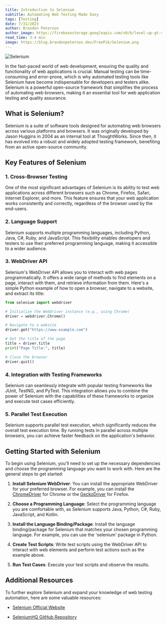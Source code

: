 ```yaml
---
title: Introduction to Selenium
subtitle: Automating Web Testing Made Easy
tags: [Testing]
date: 7/31/2023
author: Brandon Peterson
author_image: https://firebasestorage.googleapis.com/v0/b/level-up-gt-479b6.appspot.com/o/Brandon.webp?alt=media&token=f7cd367f-40c0-4237-87f2-b8ec11dcf411
read_time: 3-4 min
image: https://blog.brandonpeterson.dev/FreePik/Selenium.png
---
```


![Selenium](https://blog.brandonpeterson.dev/FreePik/Selenium.png)

In the fast-paced world of web development, ensuring the quality and functionality of web applications is crucial. Manual testing can be time-consuming and error-prone, which is why automated testing tools like Selenium have become indispensable for developers and testers alike. Selenium is a powerful open-source framework that simplifies the process of automating web browsers, making it an essential tool for web application testing and quality assurance.

## What is Selenium?

Selenium is a suite of software tools designed for automating web browsers across various platforms and browsers. It was originally developed by Jason Huggins in 2004 as an internal tool at ThoughtWorks. Since then, it has evolved into a robust and widely adopted testing framework, benefiting from an active open-source community.

## Key Features of Selenium

### 1. Cross-Browser Testing

One of the most significant advantages of Selenium is its ability to test web applications across different browsers such as Chrome, Firefox, Safari, Internet Explorer, and more. This feature ensures that your web application works consistently and correctly, regardless of the browser used by the end-users.

### 2. Language Support

Selenium supports multiple programming languages, including Python, Java, C#, Ruby, and JavaScript. This flexibility enables developers and testers to use their preferred programming language, making it accessible to a wider audience.

### 3. WebDriver API

Selenium's WebDriver API allows you to interact with web pages programmatically. It offers a wide range of methods to find elements on a page, interact with them, and retrieve information from them. Here's a simple Python example of how to open a browser, navigate to a website, and extract its title:

```python
from selenium import webdriver

# Initialize the WebDriver instance (e.g., using Chrome)
driver = webdriver.Chrome()

# Navigate to a website
driver.get("https://www.example.com")

# Get the title of the page
title = driver.title
print("Page Title:", title)

# Close the browser
driver.quit()
```

### 4. Integration with Testing Frameworks

Selenium can seamlessly integrate with popular testing frameworks like JUnit, TestNG, and PyTest. This integration allows you to combine the power of Selenium with the capabilities of these frameworks to organize and execute test cases efficiently.

### 5. Parallel Test Execution

Selenium supports parallel test execution, which significantly reduces the overall test execution time. By running tests in parallel across multiple browsers, you can achieve faster feedback on the application's behavior.

## Getting Started with Selenium

To begin using Selenium, you'll need to set up the necessary dependencies and choose the programming language you want to work with. Here are the general steps to get started:

1. **Install Selenium WebDriver**: You can install the appropriate WebDriver for your preferred browser. For example, you can install the [ChromeDriver](https://sites.google.com/chromium.org/driver/downloads?authuser=0) for Chrome or the [GeckoDriver](https://github.com/mozilla/geckodriver/releases) for Firefox.

2. **Choose a Programming Language**: Select the programming language you are comfortable with, as Selenium supports Java, Python, C#, Ruby, JavaScript, and Kotlin.

3. **Install the Language Binding/Package**: Install the language binding/package for Selenium that matches your chosen programming language. For example, you can use the 'selenium' package in Python.

4. **Create Test Scripts**: Write test scripts using the WebDriver API to interact with web elements and perform test actions such as the example above.

5. **Run Test Cases**: Execute your test scripts and observe the results.

## Additional Resources

To further explore Selenium and expand your knowledge of web testing automation, here are some valuable resources:

- [Selenium Official Website](https://www.selenium.dev/)

- [SeleniumHQ GitHub Repository](https://github.com/SeleniumHQ/selenium)
